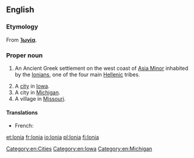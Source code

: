 ==English==
{{wikipedia}}

===Etymology===
From {{etyl|grc|en}} '''[[Ἰωνία]]'''.

===Proper noun===
{{en-proper noun}}

# {{context|historical|lang=en}} An Ancient Greek settlement on the west coast of [[Asia Minor]] inhabited by the [[Ionian]]s, one of the four main [[Hellenic]] tribes.
# A [[city]] in [[Iowa]].
# A city in [[Michigan]].
# A village in [[Missouri]].

====Translations====
{{trans-top|(historical) Ancient Greek settlement}}
* French: {{t+|fr|Ionie|f}}
{{trans-mid}}
{{trans-bottom}}

[[Category:en:Cities]]
[[Category:en:Iowa]]
[[Category:en:Michigan]]

[[et:Ionia]]
[[fr:Ionia]]
[[io:Ionia]]
[[pl:Ionia]]
[[fi:Ionia]]